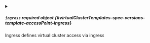 


<details className="config-field" data-expandable="true">
<summary>

##### `ingress` <span className="config-field-required" data-required="false">required</span> <span className="config-field-type">object</span> <span className="config-field-default"></span> <span className="config-field-enum"></span> {#virtualClusterTemplates-spec-versions-template-accessPoint-ingress}

Ingress defines virtual cluster access via ingress

</summary>

<PartialIngressreference />


</details>
